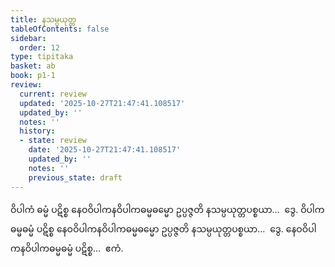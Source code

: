 ```yaml
---
title: နသမ္ပယုတ္တ
tableOfContents: false
sidebar:
  order: 12
type: tipitaka
basket: ab
book: p1-1
review:
  current: review
  updated: '2025-10-27T21:47:41.108517'
  updated_by: ''
  notes: ''
  history:
  - state: review
    date: '2025-10-27T21:47:41.108517'
    updated_by: ''
    notes: ''
    previous_state: draft
---
```



<ReviewStatus review={frontmatter.review} showDetails={true} />

<HypothesisAnnotation frontmatter={frontmatter} />

<DynamicBreadcrumb />

<Division number="46" book="p1-1" e="ch" v="36" p="405">

<Paragraph number="2135" book="p1-1">
ဝိပါကံ ဓမ္မံ ပဋိစ္စ နေဝဝိပါကနဝိပါကဓမ္မဓမ္မော ဥပ္ပဇ္ဇတိ နသမ္ပယုတ္တပစ္စယာ…  ဒွေ.
</Paragraph>

<Paragraph number="2136" book="p1-1">
ဝိပါကဓမ္မဓမ္မံ ပဋိစ္စ နေဝဝိပါကနဝိပါကဓမ္မဓမ္မော ဥပ္ပဇ္ဇတိ နသမ္ပယုတ္တပစ္စယာ…  ဒွေ.
</Paragraph>

<Paragraph number="2137" book="p1-1">
နေဝဝိပါကနဝိပါကဓမ္မဓမ္မံ ပဋိစ္စ…  ဧကံ.
</Paragraph>
</Division>